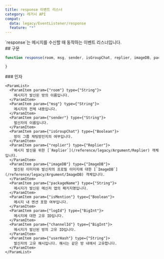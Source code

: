 ```yaml
---
title: response 이벤트 리스너
category: 레거시 API
compat:
  data: legacy/EventListener/response
  feature: "*"
---
```


<Section>
  `response`는 메시지를 수신할 때 동작하는 이벤트 리스너입니다.
</Section>
<Section>
  ## 구문

  ~~~js
  function response(room, msg, sender, isGroupChat, replier, imageDB, packageName, isMention, logId, channelId, userHash) {

  }
  ~~~

  <Section>
    ### 인자

    <ParamList>
      <ParamItem param={"room"} type={"String"}>
        메시지가 발신된 방의 이름입니다.
      </ParamItem>
      <ParamItem param={"msg"} type={"String"}>
        메시지의 전체 내용입니다.
      </ParamItem>
      <ParamItem param={"sender"} type={"String"}>
        발신자의 이름입니다.
      </ParamItem>
      <ParamItem param={"isGroupChat"} type={"Boolean"}>
        방이 그룹 채팅방인지의 여부입니다.
      </ParamItem>
      <ParamItem param={"replier"} type={"Replier"}>
        메시지 발신을 위한 [`Replier`](/reference/legacy/Argument/Replier) 객체입니다.
      </ParamItem>
      <ParamItem param={"imageDB"} type={"ImageDB"}>
        발신된 이미지와 발신자의 프로필 이미지에 대한 [`ImageDB`](/reference/legacy/Argument/ImageDB) 객체입니다.
      </ParamItem>
      <ParamItem param={"packageName"} type={"String"}>
        메시지가 발신된 메신저 앱의 패키지명입니다.
      </ParamItem>
      <ParamItem param={"isMention"} type={"Boolean"}>
        메시지 내 멘션 포함 여부입니다.
      </ParamItem>
      <ParamItem param={"logId"} type={"BigInt"}>
        메시지에 대한 고유 ID입니다.
      </ParamItem>
      <ParamItem param={"channelId"} type={"BigInt"}>
        메시지가 발신된 방의 고유 ID입니다.
      </ParamItem>
      <ParamItem param={"userHash"} type={"String"}>
        발신자의 고유 해시입니다. 해시는 같은 방 내에서 고유합니다.
      </ParamItem>
    </ParamList>
  </Section>
</Section>